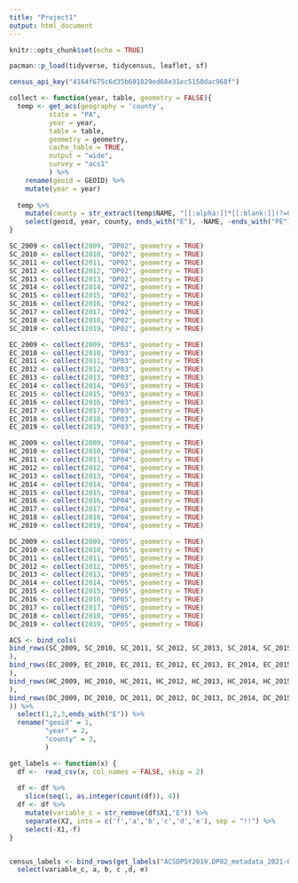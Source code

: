```yaml
---
title: "Project1"
output: html_document
---
```


```r
knitr::opts_chunk$set(echo = TRUE)
```

```r
pacman::p_load(tidyverse, tidycensus, leaflet, sf)
```

```r
census_api_key("4164f675c6d35b601029ed68e31ec5150dac968f")

collect <- function(year, table, geometry = FALSE){
  temp <- get_acs(geography = 'county',
          state = "PA",
          year = year,
          table = table,
          geometry = geometry,
          cache_table = TRUE,
          output = "wide",
          survey = "acs1"
          ) %>% 
    rename(geoid = GEOID) %>% 
    mutate(year = year)
           
  temp %>% 
    mutate(county = str_extract(temp$NAME, "[[:alpha:]]*[[:blank:]](?=County)")) %>% 
    select(geoid, year, county, ends_with("E"), -NAME, -ends_with("PE")) 
}
```

```r
SC_2009 <- collect(2009, "DP02", geometry = TRUE)
SC_2010 <- collect(2010, "DP02", geometry = TRUE)
SC_2011 <- collect(2011, "DP02", geometry = TRUE)
SC_2012 <- collect(2012, "DP02", geometry = TRUE)
SC_2013 <- collect(2013, "DP02", geometry = TRUE)
SC_2014 <- collect(2014, "DP02", geometry = TRUE)
SC_2015 <- collect(2015, "DP02", geometry = TRUE)
SC_2016 <- collect(2016, "DP02", geometry = TRUE)
SC_2017 <- collect(2017, "DP02", geometry = TRUE)
SC_2018 <- collect(2018, "DP02", geometry = TRUE)
SC_2019 <- collect(2019, "DP02", geometry = TRUE)

EC_2009 <- collect(2009, "DP03", geometry = TRUE)
EC_2010 <- collect(2010, "DP03", geometry = TRUE)
EC_2011 <- collect(2011, "DP03", geometry = TRUE)
EC_2012 <- collect(2012, "DP03", geometry = TRUE)
EC_2013 <- collect(2013, "DP03", geometry = TRUE)
EC_2014 <- collect(2014, "DP03", geometry = TRUE)
EC_2015 <- collect(2015, "DP03", geometry = TRUE)
EC_2016 <- collect(2016, "DP03", geometry = TRUE)
EC_2017 <- collect(2017, "DP03", geometry = TRUE)
EC_2018 <- collect(2018, "DP03", geometry = TRUE)
EC_2019 <- collect(2019, "DP03", geometry = TRUE)

HC_2009 <- collect(2009, "DP04", geometry = TRUE)
HC_2010 <- collect(2010, "DP04", geometry = TRUE)
HC_2011 <- collect(2011, "DP04", geometry = TRUE)
HC_2012 <- collect(2012, "DP04", geometry = TRUE)
HC_2013 <- collect(2013, "DP04", geometry = TRUE)
HC_2014 <- collect(2014, "DP04", geometry = TRUE)
HC_2015 <- collect(2015, "DP04", geometry = TRUE)
HC_2016 <- collect(2016, "DP04", geometry = TRUE)
HC_2017 <- collect(2017, "DP04", geometry = TRUE)
HC_2018 <- collect(2018, "DP04", geometry = TRUE)
HC_2019 <- collect(2019, "DP04", geometry = TRUE)

DC_2009 <- collect(2009, "DP05", geometry = TRUE)
DC_2010 <- collect(2010, "DP05", geometry = TRUE)
DC_2011 <- collect(2011, "DP05", geometry = TRUE)
DC_2012 <- collect(2012, "DP05", geometry = TRUE)
DC_2013 <- collect(2013, "DP05", geometry = TRUE)
DC_2014 <- collect(2014, "DP05", geometry = TRUE)
DC_2015 <- collect(2015, "DP05", geometry = TRUE)
DC_2016 <- collect(2016, "DP05", geometry = TRUE)
DC_2017 <- collect(2017, "DP05", geometry = TRUE)
DC_2018 <- collect(2018, "DP05", geometry = TRUE)
DC_2019 <- collect(2019, "DP05", geometry = TRUE)
```


```r
ACS <- bind_cols(
bind_rows(SC_2009, SC_2010, SC_2011, SC_2012, SC_2013, SC_2014, SC_2015, SC_2016, SC_2017, SC_2018, SC_2019
),
bind_rows(EC_2009, EC_2010, EC_2011, EC_2012, EC_2013, EC_2014, EC_2015, EC_2016, EC_2017, EC_2018, EC_2019
),
bind_rows(HC_2009, HC_2010, HC_2011, HC_2012, HC_2013, HC_2014, HC_2015, HC_2016, HC_2017, HC_2018, HC_2019
),
bind_rows(DC_2009, DC_2010, DC_2011, DC_2012, DC_2013, DC_2014, DC_2015, DC_2016, DC_2017, DC_2018, DC_2019
)) %>% 
  select(1,2,3,ends_with("E")) %>% 
  rename("geoid" = 1,
         "year" = 2, 
         "county" = 3,
         )
```

```r
get_labels <- function(x) {
  df <-  read_csv(x, col_names = FALSE, skip = 2) 
  
  df <- df %>% 
    slice(seq(1, as.integer(count(df)), 4))
  df <- df %>% 
    mutate(variable_c = str_remove(df$X1,"E")) %>% 
    separate(X2, into = c('f','a','b','c','d','e'), sep = "!!") %>% 
    select(-X1,-f)
}


census_labels <- bind_rows(get_labels("ACSDP5Y2019.DP02_metadata_2021-03-09T174642.csv"), get_labels("ACSDP5Y2019.DP03_metadata_2021-03-09T174642.csv"), get_labels("ACSDP5Y2019.DP04_metadata_2021-03-09T174642.csv"), get_labels("ACSDP5Y2019.DP05_metadata_2021-03-09T174642.csv")) %>% 
  select(variable_c, a, b, c ,d, e)
```





